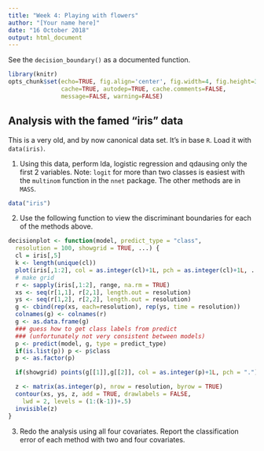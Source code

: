 ```yaml
---
title: "Week 4: Playing with flowers"
author: "[Your name here]"
date: "16 October 2018"
output: html_document
---
```


See the `decision_boundary()` as a documented function.


```r
library(knitr)
opts_chunk$set(echo=TRUE, fig.align='center', fig.width=4, fig.height=3,
               cache=TRUE, autodep=TRUE, cache.comments=FALSE,
               message=FALSE, warning=FALSE)
```

## Analysis with the famed "iris" data

This is a very old, and by now canonical data set. It's in base `R`. Load it with `data(iris)`. 

1. Using this data, perform lda, logistic regression and qdausing only the first 2 variables. Note: `logit` for more than two classes is easiest with the `multinom` function in the `nnet` package. The other methods are in `MASS`.

```r
data("iris")

```


2. Use the following function to view the discriminant boundaries for each of the methods above.

```r
decisionplot <- function(model, predict_type = "class",
  resolution = 100, showgrid = TRUE, ...) {
  cl = iris[,5]
  k <- length(unique(cl))
  plot(iris[,1:2], col = as.integer(cl)+1L, pch = as.integer(cl)+1L, ...)
  # make grid
  r <- sapply(iris[,1:2], range, na.rm = TRUE)
  xs <- seq(r[1,1], r[2,1], length.out = resolution)
  ys <- seq(r[1,2], r[2,2], length.out = resolution)
  g <- cbind(rep(xs, each=resolution), rep(ys, time = resolution))
  colnames(g) <- colnames(r)
  g <- as.data.frame(g)
  ### guess how to get class labels from predict
  ### (unfortunately not very consistent between models)
  p <- predict(model, g, type = predict_type)
  if(is.list(p)) p <- p$class
  p <- as.factor(p)

  if(showgrid) points(g[[1]],g[[2]], col = as.integer(p)+1L, pch = ".")

  z <- matrix(as.integer(p), nrow = resolution, byrow = TRUE)
  contour(xs, ys, z, add = TRUE, drawlabels = FALSE,
    lwd = 2, levels = (1:(k-1))+.5)
  invisible(z)
}
```

3. Redo the analysis using all four covariates. Report the classification error of each method with two and four covariates.
